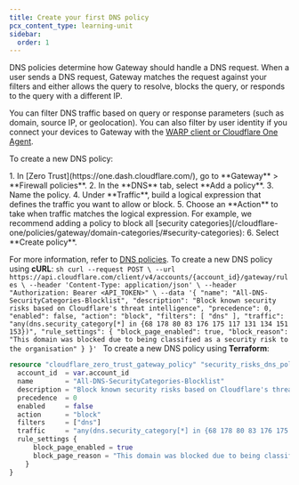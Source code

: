 ```yaml
---
title: Create your first DNS policy
pcx_content_type: learning-unit
sidebar:
  order: 1
---
```



DNS policies determine how Gateway should handle a DNS request. When a user sends a DNS request, Gateway matches the request against your filters and either allows the query to resolve, blocks the query, or responds to the query with a different IP.

You can filter DNS traffic based on query or response parameters (such as domain, source IP, or geolocation). You can also filter by user identity if you connect your devices to Gateway with the [WARP client or Cloudflare One Agent](/learning-paths/secure-internet-traffic/connect-devices-networks/install-agent/).

To create a new DNS policy:

<Tabs syncKey="dashPlusAPI">
<TabItem label="Dashboard">
1. In [Zero Trust](https://one.dash.cloudflare.com/), go to **Gateway** > **Firewall policies**.
2. In the **DNS** tab, select **Add a policy**.
3. Name the policy.
4. Under **Traffic**, build a logical expression that defines the traffic you want to allow or block.
5. Choose an **Action** to take when traffic matches the logical expression. For example, we recommend adding a policy to block all [security categories](/cloudflare-one/policies/gateway/domain-categories/#security-categories):
   <Render
   	file="gateway/policies/block-security-categories"
   	product="cloudflare-one"
   />
6. Select **Create policy**.

For more information, refer to [DNS policies](/cloudflare-one/policies/gateway/dns-policies/).
</TabItem>
<TabItem label="API">
To create a new DNS policy using **cURL**:
	```sh
	curl --request POST \
	  --url https://api.cloudflare.com/client/v4/accounts/{account_id}/gateway/rules \
	  --header 'Content-Type: application/json' \
	  --header "Authorization: Bearer <API_TOKEN>" \
		--data '{
			"name": "All-DNS-SecurityCategories-Blocklist",
				"description": "Block known security risks based on Cloudflare's threat intelligence",
				"precedence": 0,
				"enabled": false,
				"action": "block",
				"filters": [
					"dns"
				],
				"traffic": "any(dns.security_category[*] in {68 178 80 83 176 175 117 131 134 151 153})",
				"rule_settings": {
					"block_page_enabled": true,
					"block_reason": "This domain was blocked due to being classified as a security risk to the organisation"
					}
  	}'
	```
</TabItem>
<TabItem label="Terraform">
To create a new DNS policy using **Terraform**:
```tf
resource "cloudflare_zero_trust_gateway_policy" "security_risks_dns_policy" {
  account_id  = var.account_id
  name        = "All-DNS-SecurityCategories-Blocklist"
  description = "Block known security risks based on Cloudflare's threat intelligence"
  precedence  = 0
  enabled     = false
  action      = "block"
  filters     = ["dns"]
  traffic     = "any(dns.security_category[*] in {68 178 80 83 176 175 117 131 134 151 153})"
  rule_settings {
      block_page_enabled = true
      block_page_reason = "This domain was blocked due to being classified as a security risk to the organisation"
    }
}
```
</TabItem>
</Tabs>
